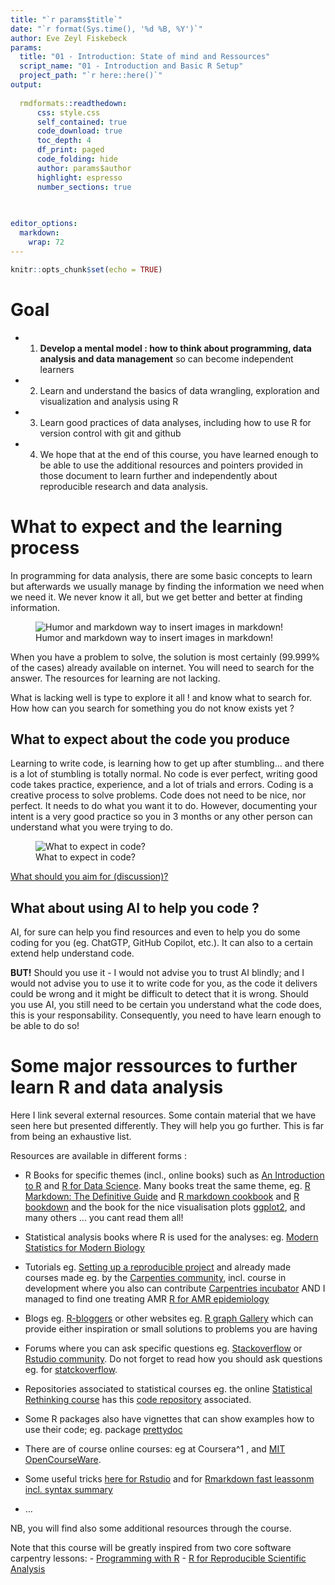 ---
title: "`r params$title`"
date: "`r format(Sys.time(), '%d %B, %Y')`"
author: Eve Zeyl Fiskebeck
params:
  title: "01 - Introduction: State of mind and Ressources" 
  script_name: "01 - Introduction and Basic R Setup"  
  project_path: "`r here::here()`"
output: 
  
  rmdformats::readthedown:
      css: style.css
      self_contained: true
      code_download: true
      toc_depth: 4
      df_print: paged
      code_folding: hide
      author: params$author
      highlight: espresso
      number_sections: true
      

  
editor_options: 
  markdown: 
    wrap: 72
---

```{r setup, include=FALSE}
knitr::opts_chunk$set(echo = TRUE)
```


# Goal 

- 1. **Develop a mental model :  how to think about programming, data analysis and data management**
so can become independent learners 
- 2. Learn and understand the basics of data wrangling, exploration and visualization and analysis using R
- 3. Learn good practices of data analyses, including how to use R for version control with git and github
- 4. We hope that at the end of this course, you have learned enough to be able to use the additional resources and pointers provided in those document to learn further and independently about reproducible research and data analysis.    


# What to expect and the learning process  

In programming for data analysis, there are some basic concepts to learn but 
afterwards we usually manage by finding the information we need when we need it.
We never know it all, but we get better and better at finding information. 

![Humor and markdown way to insert images in markdown!](https://i.redd.it/ms8u3bl2kw351.jpg)


When you have a problem to solve, the solution is most certainly (99.999% of the 
cases) already available on internet. You will need to search for the answer.
The resources for learning are not lacking. 

What is lacking well is type to 
explore it all ! and know what to search for. How how can you search for 
something you do not know exists yet ?

## What to expect about the code you produce

Learning to write code, is learning how to get up after stumbling... and there is
a lot of stumbling is totally normal. 
No code is ever perfect, writing good code takes practice, experience, and a lot
of trials and errors. Coding is a creative process to solve problems. 
Code does not need to be nice, nor perfect. It needs to 
do what you want it to do. However, documenting your intent is a very good practice
so you in 3 months or any other person can understand what you were trying to do. 
<!-- I am not writing good code, but it usually work for the
scientific analysis I do. --> 

![What to expect in code?](https://miro.medium.com/v2/resize:fit:1400/0*_lbfkH2RdWvQyLSQ.png)

<u>What should you aim for (discussion)?</u>


## What about using AI to help you code ?


AI, for sure can help you find resources and even to help you do some coding for 
you (eg. ChatGTP, GitHub Copilot, etc.). It can also to a certain extend help 
understand code. 

**BUT!** Should you use it - I would not advise you to trust AI blindly; 
and I would not advise you to use it to write code for you, as the code it 
delivers could be wrong and it might be difficult to detect that it is wrong. 
Should you use AI, you still need to be certain you understand what the code does,
this is your responsability. Consequently, you need to have learn
enough to be able to do so! 


# Some major ressources to further learn R and data analysis

Here I link several external resources. Some contain material that we have seen 
here but presented differently. They will help you go further. 
This is far from being an exhaustive list.

Resources are available in different forms :

-   R Books for specific themes (incl., online books) such as [An
    Introduction to R](https://intro2r.com/) and [R for Data
    Science](https://r4ds.had.co.nz/). Many books treat the same theme,
    eg. [R Markdown: The Definitive
    Guide](R%20Markdown:%20The%20Definitive%20Guide) and [R markdown
    cookbook](https://bookdown.org/yihui/rmarkdown-cookbook/) and [R bookdown](
    https://bookdown.org/yihui/bookdown/) and the book for the nice visualisation
    plots [ggplot2](https://ggplot2-book.org/), and many others ... 
    you cant read them all!

-   Statistical analysis books where R is used for the analyses: eg.
    [Modern Statistics for Modern
    Biology](https://web.stanford.edu/class/bios221/book/)

-   Tutorials eg. [Setting up a reproducible
    project](https://alexd106.github.io/intro2R/project_setup.html) and
    already made courses made eg. by the [Carpenties
    community](https://carpentries.org/community-lessons/), incl. course
    in development where you also can contribute [Carpentries
    incubator](https://carpentries.org/community-lessons/) AND I managed
    to find one treating AMR 
    [R for AMR epidemiology](https://github-pages.arc.ucl.ac.uk/r-amr-epidemiology/index.html)

-   Blogs eg. [R-bloggers](https://www.r-bloggers.com/) or other
    websites eg. [R graph Gallery](https://r-graph-gallery.com/) which
    can provide either inspiration or small solutions to problems you
    are having

-   Forums where you can ask specific questions eg.
    [Stackoverflow](https://stackoverflow.com/) or [Rstudio
    community](https://community.rstudio.com/). Do not forget to read
    how you should ask questions eg. for
    [statckoverflow](https://stackoverflow.com/help/how-to-ask).

-   Repositories associated to statistical courses eg. the online
    [Statistical Rethinking
    course](https://www.youtube.com/playlist?list=PLDcUM9US4XdPz-KxHM4XHt7uUVGWWVSus)
    has this [code
    repository](https://github.com/rmcelreath/stat_rethinking_2023?tab=readme-ov-file)
    associated.

-   Some R packages also have vignettes <!-- explain --> that can show
    examples how to use their code; eg. package
    [prettydoc](https://cran.r-project.org/web/packages/prettydoc/vignettes/hpstr.html) 
    
-   There are of course online courses: eg at Coursera^1 , 
    and [MIT OpenCourseWare](https://ocw.mit.edu/). 
    
-   Some useful tricks [here for Rstudio](https://swcarpentry.github.io/git-novice/instructor/04-changes.html)
and for 
[Rmarkdown fast leassonm incl. syntax summary](https://ucsbcarpentry.github.io/R-markdown/01-why/index.html)
    
-   ...


NB, you will find also some additional resources through the course.  



Note that this course will be greatly inspired from two core software carpentry 
lessons: 
- [Programming with R](https://swcarpentry.github.io/r-novice-inflammation/)
- [R for Reproducible Scientific Analysis](https://swcarpentry.github.io/r-novice-gapminder/)


